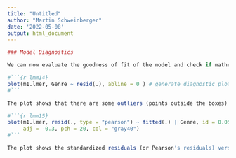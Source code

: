 ```yaml
---
title: "Untitled"
author: "Martin Schweinberger"
date: '2022-05-08'
output: html_document
---
```


```r

### Model Diagnostics

We can now evaluate the goodness of fit of the model and check if mathematical requirements and assumptions have been violated. In a first step, we generate diagnostic plots that focus on the random effect structure.

#```{r lmm14}
plot(m1.lmer, Genre ~ resid(.), abline = 0 ) # generate diagnostic plots
#```

The plot shows that there are some outliers (points outside the boxes) and that the variability within letters is greater than in other genres we therefore examine the genres in isolation standardized residuals versus fitted values [@pinheiro2000mixedmodels 175].

#```{r lmm15}
plot(m1.lmer, resid(., type = "pearson") ~ fitted(.) | Genre, id = 0.05, 
     adj = -0.3, pch = 20, col = "gray40")
#```

The plot shows the standardized residuals (or Pearson's residuals) versus fitted values and suggests that there are outliers in the data (the names elements in the plots). This is not ideal and we could now use a  Levene's test to check if the variance is distributed homogeneously (homoscedasticity) or whether the assumption of variance homogeneity is violated (due to the outliers). If the test did indeed confirm that there is a problem, we would then add weights to our model (adding weights means that we make outliers less important and give points that are more central extra weight). However, we will not do this here to keep things simple. To see how to add weights, have a look at [this tutorial](https://slcladal.github.io/regression.html#Additional_Model_Diagnostics).
```

